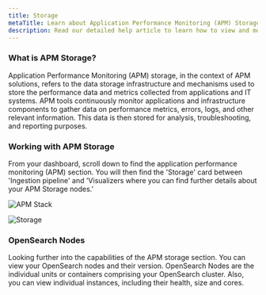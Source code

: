 ```yaml
---
title: Storage
metaTitle: Learn about Application Performance Monitoring (APM) Storage
description: Read our detailed help article to learn how to view and monitor your application performance monitoring (APM) storage in Logit.io
---
```


### What is APM Storage?

Application Performance Monitoring (APM) storage, in the context of APM solutions, 
refers to the data storage infrastructure and mechanisms used to store the 
performance data and metrics collected from applications and IT systems. 
APM tools continuously monitor applications and infrastructure components to 
gather data on performance metrics, errors, logs, and other relevant information. 
This data is then stored for analysis, troubleshooting, and reporting purposes.

### Working with APM Storage

From your dashboard, scroll down to find the application performance 
monitoring (APM) section. You will then find the 'Storage' card between 
'Ingestion pipeline' and 'Visualizers where you can find further 
details about your APM Storage nodes.'

![APM Stack](@/images/help/apm/overview/apm-stack.png)

![Storage](@/images/help/apm/storage.png)

### OpenSearch Nodes

Looking further into the capabilities of the APM storage section. You can view your 
OpenSearch nodes and their version. OpenSearch Nodes are the individual units or 
containers comprising your OpenSearch cluster. Also, you can view individual 
instances, including their health, size and cores.